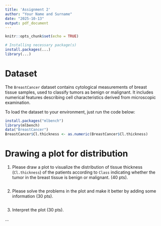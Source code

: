 ```yaml
---
title: 'Assignment 2'
author: "Your Name and Surname"
date: "2025-10-13"
output: pdf_document
---
```


```r
knitr::opts_chunk$set(echo = TRUE)
```


```r
# Installing necessary package(s)
install.packages(...)
library(...)
```


# Dataset

The `BreastCancer` dataset contains cytological measurements of breast tissue 
samples, used to classify tumors as benign or malignant. It includes numerical 
features describing cell characteristics derived from microscopic examination.

To load the dataset to your environment, just run the code below:

```r
install.packages("mlbench")   
library(mlbench)
data("BreastCancer")          
BreastCancer$Cl.thickness <- as.numeric(BreastCancer$Cl.thickness)
```


# Drawing a plot for distribution

1. Please draw a plot to visualize the distribution 
of tissue thickness (`Cl.thickness`) of the patients according to `Class` 
indicating whether the tumor in the breast tissue is benign or malignant.
(40 pts).

```r

```


2. Please solve the problems in the plot and make it better by adding 
some information (30 pts).

```r

```


3. Interpret the plot (30 pts). 

...
